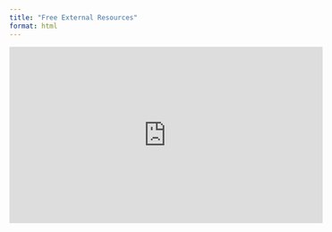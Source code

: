 ```yaml
---
title: "Free External Resources"
format: html
---
```


<iframe width="560" height="315" src="https://www.youtube.com/embed/videoseries?si=WtT4pf9XbkBq1s0P&amp;list=PL1o1mIqf6YgcO05dtgRtUj0w9mDN81ODk" title="YouTube video player" frameborder="0" allow="accelerometer; autoplay; clipboard-write; encrypted-media; gyroscope; picture-in-picture; web-share" referrerpolicy="strict-origin-when-cross-origin" allowfullscreen></iframe>


